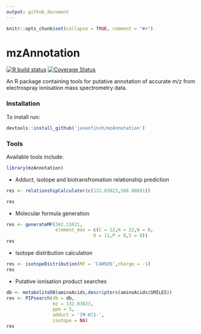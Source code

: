 ```yaml
---
output: github_document
---
```


```r
knitr::opts_chunk$set(collapse = TRUE, comment = "#>")
```

# mzAnnotation

[![R build status](https://github.com/jasenfinch/mzAnnotation/workflows/R-CMD-check/badge.svg)](https://github.com/jasenfinch/mzAnnotation/actions)
[![Coverage Status](https://img.shields.io/codecov/c/github/jasenfinch/mzAnnotation/devel.svg)](https://codecov.io/github/jasenfinch/mzAnnotation?branch=devel)

An R package containing tools for putative annotation of accurate m/z from electrospray ionisation mass spectrometry data.

### Installation

To install run:

```R
devtools::install_github('jasenfinch/mzAnnotation')
```

### Tools

Available tools include:

```r
library(mzAnnotation)
```

* Adduct, isotope and biotransfromation relationship prediction
```r
res <- relationshipCalculator(c(132.03023,168.00691))

res
```

* Molecular formula generation
```r
res <- generateMF(342.11621,
                  element_max = c(C = 12,H = 22,N = 0,
                                O = 11,P = 0,S = 0))
res
```

* Isotope distribution calculation
```r
res <- isotopeDistribution(MF = 'C4H5O5',charge = -1)
res
```

* Putative ionisation product searches
```r
db <- metaboliteDB(aminoAcids,descriptors(aminoAcids$SMILES))
res <- PIPsearch(db = db,
                 mz = 132.03023,
                 ppm = 5,
                 adduct = '[M-H]1-',
                 isotope = NA)
res
```